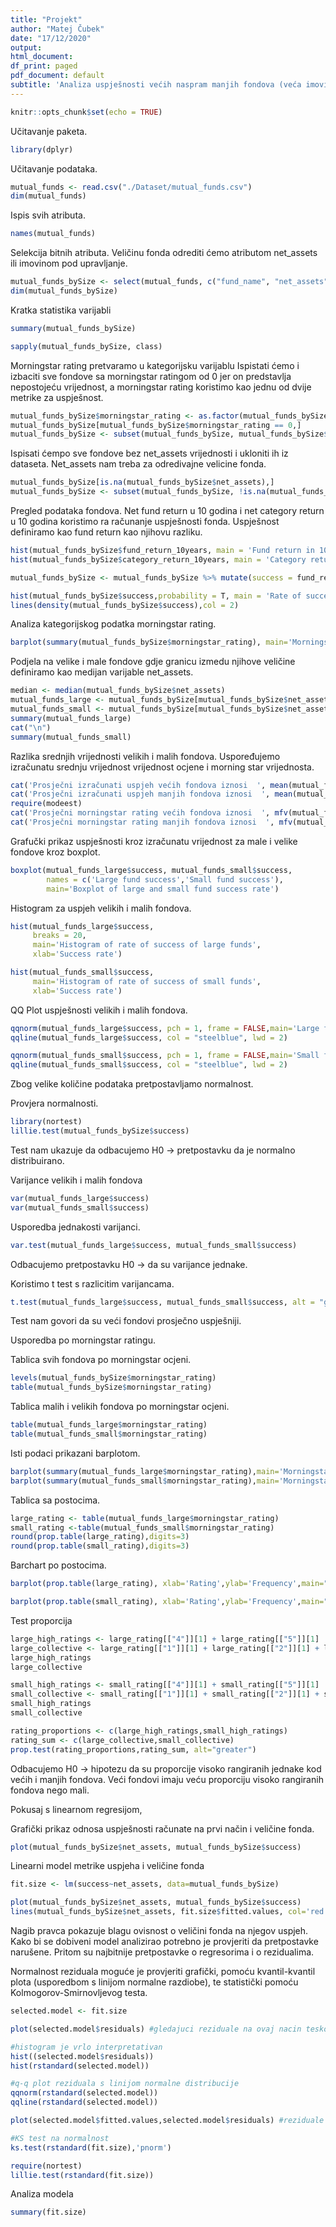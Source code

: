 ```yaml
---
title: "Projekt"
author: "Matej Čubek"
date: "17/12/2020"
output:
html_document:
df_print: paged
pdf_document: default
subtitle: 'Analiza uspješnosti većih naspram manjih fondova (veća imovina pod upravljanje naspram manja).'
---
```


```r
knitr::opts_chunk$set(echo = TRUE)
```

Učitavanje paketa.
```r
library(dplyr)
```

Učitavanje podataka.
```r
mutual_funds <- read.csv("./Dataset/mutual_funds.csv")
dim(mutual_funds)
```

Ispis svih atributa.
```r
names(mutual_funds)
```

Selekcija bitnih atributa.
Veličinu fonda odrediti ćemo atributom net_assets ili imovinom pod upravljanje.
```r
mutual_funds_bySize <- select(mutual_funds, c("fund_name", "net_assets", "category", "net_annual_expense_ratio_fund", "net_annual_expense_ratio_category", "fund_return_10years", "category_return_10years", "morningstar_rating"))
dim(mutual_funds_bySize)
```

Kratka statistika varijabli
```r
summary(mutual_funds_bySize)

sapply(mutual_funds_bySize, class)
```

Morningstar rating pretvaramo u kategorijsku varijablu
Ispistati ćemo i izbaciti sve fondove sa morningstar ratingom od 0 jer on predstavlja nepostojeću vrijednost, a morningstar rating koristimo kao jednu od dvije metrike za uspješnost.
```r
mutual_funds_bySize$morningstar_rating <- as.factor(mutual_funds_bySize$morningstar_rating)
mutual_funds_bySize[mutual_funds_bySize$morningstar_rating == 0,]
mutual_funds_bySize <- subset(mutual_funds_bySize, mutual_funds_bySize$morningstar_rating != 0)
```

Ispisati ćempo sve fondove bez net_assets vrijednosti i ukloniti ih iz dataseta.
Net_assets nam treba za odredivajne velicine fonda.
```r
mutual_funds_bySize[is.na(mutual_funds_bySize$net_assets),]
mutual_funds_bySize <- subset(mutual_funds_bySize, !is.na(mutual_funds_bySize$net_assets))
```

Pregled podataka fondova.
Net fund return u 10 godina i net category return u 10 godina koristimo ra računanje uspješnosti fonda.
Uspješnost definiramo kao fund return kao njihovu razliku.
```r
hist(mutual_funds_bySize$fund_return_10years, main = 'Fund return in 10 years [%]', xlab = 'Return', ylab = 'Frequency')
hist(mutual_funds_bySize$category_return_10years, main = 'Category return in 10 year s[%]', xlab = 'Return', ylab = 'Frequency')

mutual_funds_bySize <- mutual_funds_bySize %>% mutate(success = fund_return_10years - category_return_10years)

hist(mutual_funds_bySize$success,probability = T, main = 'Rate of success [%]', xlab = 'Success', ylab = 'Frequency', breaks = 20)
lines(density(mutual_funds_bySize$success),col = 2)
```

Analiza kategorijskog podatka morningstar rating.
```r
barplot(summary(mutual_funds_bySize$morningstar_rating), main='Morningstar rating')
```

Podjela na velike i male fondove gdje granicu izmedu njihove veličine definiramo kao medijan varijable net_assets.
```r
median <- median(mutual_funds_bySize$net_assets)
mutual_funds_large <- mutual_funds_bySize[mutual_funds_bySize$net_assets > median,]
mutual_funds_small <- mutual_funds_bySize[mutual_funds_bySize$net_assets <= median,]
summary(mutual_funds_large)
cat("\n")
summary(mutual_funds_small)
```

Razlika srednjih vrijednosti velikih i malih fondova.
Uspoređujemo izračunatu srednju vrijednost vrijednost ocjene i morning star vrijednosta.
```r
cat('Prosječni izračunati uspjeh većih fondova iznosi  ', mean(mutual_funds_large$success),'\n')
cat('Prosječni izračunati uspjeh manjih fondova iznosi  ', mean(mutual_funds_small$success),'\n')
require(modeest)
cat('Prosječni morningstar rating većih fondova iznosi  ', mfv(mutual_funds_large$morningstar_rating),'\n')
cat('Prosječni morningstar rating manjih fondova iznosi  ', mfv(mutual_funds_small$morningstar_rating),'\n')
```

Grafučki prikaz uspješnosti kroz izračunatu vrijednost za male i velike fondove kroz boxplot.
```r
boxplot(mutual_funds_large$success, mutual_funds_small$success,
        names = c('Large fund success','Small fund success'),
        main='Boxplot of large and small fund success rate')
```

Histogram za uspjeh velikih i malih fondova.
```r
hist(mutual_funds_large$success,
     breaks = 20,
     main='Histogram of rate of success of large funds',
     xlab='Success rate')

hist(mutual_funds_small$success,
     main='Histogram of rate of success of small funds',
     xlab='Success rate')
```

QQ Plot uspješnosti velikih i malih fondova.
```r
qqnorm(mutual_funds_large$success, pch = 1, frame = FALSE,main='Large funds')
qqline(mutual_funds_large$success, col = "steelblue", lwd = 2)

qqnorm(mutual_funds_small$success, pch = 1, frame = FALSE,main='Small funds')
qqline(mutual_funds_small$success, col = "steelblue", lwd = 2)
```
Zbog velike količine podataka pretpostavljamo normalnost.


Provjera normalnosti.
```r
library(nortest)
lillie.test(mutual_funds_bySize$success)
```
Test nam ukazuje da odbacujemo H0 -> pretpostavku da je normalno distribuirano.

Varijance velikih i malih fondova
```r
var(mutual_funds_large$success)
var(mutual_funds_small$success)
```

Usporedba jednakosti varijanci.
```r
var.test(mutual_funds_large$success, mutual_funds_small$success)
```
Odbacujemo pretpostavku H0 -> da su varijance jednake.


Koristimo t test s razlicitim varijancama.
```r
t.test(mutual_funds_large$success, mutual_funds_small$success, alt = "greater", var.equal = FALSE)
```
Test nam govori da su veći fondovi prosječno uspješniji.


Usporedba po morningstar ratingu.

Tablica svih fondova po morningstar ocjeni.
```r
levels(mutual_funds_bySize$morningstar_rating)
table(mutual_funds_bySize$morningstar_rating)
```

Tablica malih i velikih fondova po morningstar ocjeni.
```r
table(mutual_funds_large$morningstar_rating)
table(mutual_funds_small$morningstar_rating)
```

Isti podaci prikazani barplotom.
```r
barplot(summary(mutual_funds_large$morningstar_rating),main='Morningstar rating for large funds')
barplot(summary(mutual_funds_small$morningstar_rating),main='Morningstar rating for small funds')
```

Tablica sa postocima.
```r
large_rating <- table(mutual_funds_large$morningstar_rating)
small_rating <-table(mutual_funds_small$morningstar_rating)
round(prop.table(large_rating),digits=3)
round(prop.table(small_rating),digits=3)
```
Barchart po postocima.
```r
barplot(prop.table(large_rating), xlab='Rating',ylab='Frequency',main="Morningstar rating distribution of large funds",ylim=range(pretty(c(0,prop.table(large_rating)))))

barplot(prop.table(small_rating), xlab='Rating',ylab='Frequency',main="Morningstar rating distribution of small funds",ylim=range(pretty(c(0,prop.table(small_rating)))))
```

Test proporcija
```r
large_high_ratings <- large_rating[["4"]][1] + large_rating[["5"]][1]
large_collective <- large_rating[["1"]][1] + large_rating[["2"]][1] + large_rating[["3"]][1] + large_rating[["4"]][1] + large_rating[["5"]][1]
large_high_ratings
large_collective

small_high_ratings <- small_rating[["4"]][1] + small_rating[["5"]][1]
small_collective <- small_rating[["1"]][1] + small_rating[["2"]][1] + small_rating[["3"]][1] + small_rating[["4"]][1] + small_rating[["5"]][1]
small_high_ratings
small_collective

rating_proportions <- c(large_high_ratings,small_high_ratings)
rating_sum <- c(large_collective,small_collective)
prop.test(rating_proportions,rating_sum, alt="greater")
```
Odbacujemo H0 -> hipotezu da su proporcije visoko rangiranih jednake kod većih i manjih fondova.
Veći fondovi imaju veću proporciju visoko rangiranih fondova nego mali.


Pokusaj s linearnom regresijom,

Grafički prikaz odnosa uspješnosti računate na prvi način i veličine fonda.
```r
plot(mutual_funds_bySize$net_assets, mutual_funds_bySize$success)
```

Linearni model metrike uspjeha i veličine fonda
```r
fit.size <- lm(success~net_assets, data=mutual_funds_bySize)

plot(mutual_funds_bySize$net_assets, mutual_funds_bySize$success)
lines(mutual_funds_bySize$net_assets, fit.size$fitted.values, col='red')
```
Nagib pravca pokazuje blagu ovisnost o veličini fonda na njegov uspjeh. Kako bi se dobiveni model analizirao potrebno je provjeriti da pretpostavke narušene. Pritom su najbitnije pretpostavke o regresorima  i o rezidualima.


Normalnost reziduala moguće je provjeriti grafički, pomoću kvantil-kvantil plota (usporedbom s linijom normalne razdiobe), te statistički pomoću Kolmogorov-Smirnovljevog testa.
```r

selected.model <- fit.size

plot(selected.model$residuals) #gledajuci reziduale na ovaj nacin tesko je suditi o normalnosti

#histogram je vrlo interpretativan
hist((selected.model$residuals))
hist(rstandard(selected.model))

#q-q plot reziduala s linijom normalne distribucije
qqnorm(rstandard(selected.model))
qqline(rstandard(selected.model))

plot(selected.model$fitted.values,selected.model$residuals) #reziduale je dobro prikazati u ovisnosti o procjenama modela

#KS test na normalnost
ks.test(rstandard(fit.size),'pnorm')

require(nortest)
lillie.test(rstandard(fit.size))

```

Analiza modela

```r

summary(fit.size)

```